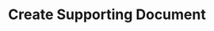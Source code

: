 ---
title: "Create Supporting Document"
sidebarTitle: "Create Document"
description: "Upload and create a new compliance supporting document"
openapi: "POST /regulatory/supporting-documents"
icon: "file-plus"
---